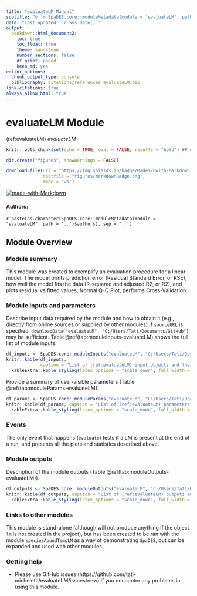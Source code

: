 ```yaml
---
title: "evaluateLM Manual"
subtitle: "v.`r SpaDES.core::moduleMetadata(module = 'evaluateLM', path = '..')$version`"
date: "Last updated: `r Sys.Date()`"
output:
  bookdown::html_document2:
    toc: true
    toc_float: true
    theme: sandstone
    number_sections: false
    df_print: paged
    keep_md: yes
editor_options:
  chunk_output_type: console
  bibliography: citations/references_evaluateLM.bib
link-citations: true
always_allow_html: true
---
```


# evaluateLM Module

<!-- the following are text references used in captions for LaTeX compatibility -->
(ref:evaluateLM) *evaluateLM*

```r
knitr::opts_chunk$set(echo = TRUE, eval = FALSE, results = "hold") ## change to eval = TRUE if all chunks are to be evaluated

dir.create("figures", showWarnings = FALSE)

download.file(url = "https://img.shields.io/badge/Made%20with-Markdown-1f425f.png",
              destfile = "figures/markdownBadge.png",
              mode = 'wb')
```

[![made-with-Markdown](figures/markdownBadge.png)](https://commonmark.org)

<!-- if knitting to pdf remember to add the pandoc_args: ["--extract-media", "."] option to yml in order to get the badge images -->

#### Authors:

`r paste(as.character(SpaDES.core::moduleMetadata(module = "evaluateLM", path = '..')$authors), sep = ', ')`
<!-- ideally separate authors with new lines, '\n' not working -->

## Module Overview

### Module summary

This module was created to exemplify an evaluation procedure for a linear model. The model 
prints prediction error (Residual Standard Error, or RSE), how well the model fits the data 
(R-squared and adjusted R2, or R2), and plots residual vs fitted values, Normal Q-Q Plot, 
performs Cross-Validation.

### Module inputs and parameters

Describe input data required by the module and how to obtain it (e.g., directly from online sources or supplied by other modules)
If `sourceURL` is specified, `downloadData("evaluateLM", "C:/Users/Tati/Documents/GitHub")` may be sufficient.
Table \@ref(tab:moduleInputs-evaluateLM) shows the full list of module inputs.

```r
df_inputs <- SpaDES.core::moduleInputs("evaluateLM", "C:/Users/Tati/Documents/GitHub")
knitr::kable(df_inputs,
             caption = "List of (ref:evaluateLM) input objects and their description.") |>
  kableExtra::kable_styling(latex_options = "scale_down", full_width = TRUE)
```

Provide a summary of user-visible parameters (Table \@ref(tab:moduleParams-evaluateLM))


```r
df_params <- SpaDES.core::moduleParams("evaluateLM", "C:/Users/Tati/Documents/GitHub")
knitr::kable(df_params, caption = "List of (ref:evaluateLM) parameters and their description.") |>
  kableExtra::kable_styling(latex_options = "scale_down", full_width = TRUE)
```

### Events

The only event that happens (`evaluate`) tests if a LM is present at the end of a run, and presents 
all the plots and statistics described above.

### Module outputs

Description of the module outputs (Table \@ref(tab:moduleOutputs-evaluateLM)).

```r
df_outputs <- SpaDES.core::moduleOutputs("evaluateLM", "C:/Users/Tati/Documents/GitHub")
knitr::kable(df_outputs, caption = "List of (ref:evaluateLM) outputs and their description.") |>
  kableExtra::kable_styling(latex_options = "scale_down", full_width = TRUE)
```

### Links to other modules

This module is stand-alone (although will not produce anything if the object `lm` is not 
created in the project), but has been created to be ran with the module `speciesAbundTempLM` 
as a way of demonstrating `SpaDES`, but can be expanded and used with other modules.

### Getting help

- Please use GitHub issues (https://github.com/tati-micheletti/evaluateLM/issues/new) 
if you encounter any problems in using this module.
